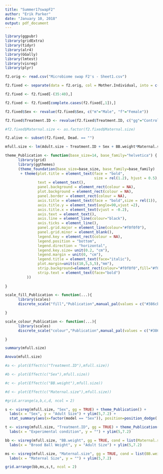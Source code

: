 ```yaml
---
title: "Summer17swapF2"
author: "Erik Parker"
date: "January 10, 2018"
output: pdf_document
---
```


```r

library(ggpubr)
library(gridExtra)
library(tidyr)
library(alr4)
library(GGally)
library(lmtest)
library(visreg)
library(plyr)

f2.orig <- read.csv("Microbiome swap F2's - Sheet1.csv")

f2.fixed <- separate(data = f2.orig, col = Mother.Individual, into = c("mother", "individual"), sep = "\\.")

f2.fixed <- f2.fixed[-(35:40),]

f2.fixed <- f2.fixed[complete.cases(f2.fixed[,1]),]

f2.fixed$Sex <- revalue(f2.fixed$Sex, c("m"="Male", "f"="Female"))

f2.fixed$Treatment.ID <- revalue(f2.fixed$Treatment.ID, c("gg"="Control", "gs"="Heterospecific microbiome"))

#f2.fixed$Maternal.size <- as.factor(f2.fixed$Maternal.size)

f2.alive <- subset(f2.fixed, Dead. == "")

mfull.size <- lm(Adult.size ~ Treatment.ID + Sex + BB.weight*Maternal.size, data = f2.fixed)

```

```r

theme_Publication <- function(base_size=14, base_family="helvetica") {
      library(grid)
      library(ggthemes)
      (theme_foundation(base_size=base_size, base_family=base_family)
       + theme(plot.title = element_text(face = "bold",
                                         size = rel(1.2), hjust = 0.5),
               text = element_text(),
               panel.background = element_rect(colour = NA),
               plot.background = element_rect(colour = NA),
               panel.border = element_rect(colour = NA),
               axis.title = element_text(face = "bold",size = rel(1)),
               axis.title.y = element_text(angle=90,vjust =2),
               axis.title.x = element_text(vjust = -0.2),
               axis.text = element_text(), 
               axis.line = element_line(colour="black"),
               axis.ticks = element_line(),
               panel.grid.major = element_line(colour="#f0f0f0"),
               panel.grid.minor = element_blank(),
               legend.key = element_rect(colour = NA),
               legend.position = "bottom",
               legend.direction = "horizontal",
               legend.key.size= unit(0.2, "cm"),
               legend.margin = unit(0, "cm"),
               legend.title = element_text(face="italic"),
               plot.margin=unit(c(10,5,5,5),"mm"),
               strip.background=element_rect(colour="#f0f0f0",fill="#f0f0f0"),
               strip.text = element_text(face="bold")
          ))
      
}

scale_fill_Publication <- function(...){
      library(scales)
      discrete_scale("fill","Publication",manual_pal(values = c("#386cb0","#fdb462","#7fc97f","#ef3b2c","#662506","#a6cee3","#fb9a99","#984ea3","#ffff33")), ...)

}

scale_colour_Publication <- function(...){
      library(scales)
      discrete_scale("colour","Publication",manual_pal(values = c("#386cb0","#fdb462","#7fc97f","#ef3b2c","#662506","#a6cee3","#fb9a99","#984ea3","#ffff33")), ...)

}

```


```r

summary(mfull.size)

Anova(mfull.size)

#a <- plot(Effect(c("Treatment.ID"),mfull.size))

#b <- plot(Effect(c("Sex"),mfull.size))

#c <- plot(Effect(c("BB.weight"),mfull.size))

#d <- plot(Effect(c("Maternal.size"),mfull.size))

#grid.arrange(a,b,c,d, ncol = 2)

s <- visreg(mfull.size, "Sex", gg = TRUE) + theme_Publication() + 
  labs(x = "Sex", y = "Adult Size") + ylim(5,7.2) + 
  stat_summary(aes(x=factor(model == "Sex")), position=position_dodge(.9), fun.data = fun_length,  geom = "text", vjust = +1.4, size = 5)

t <- visreg(mfull.size, "Treatment.ID", gg = TRUE) + theme_Publication()+ 
  labs(x = "Experimental condition", y = "") + ylim(5,7.2)

bb <- visreg(mfull.size, "BB.weight", gg = TRUE, cond = list(Maternal.size = 5.5)) + theme_Publication()+ 
  labs(x = "Brood Ball Weight", y = "Adult Size") + ylim(5,7.2)

ms <- visreg(mfull.size, "Maternal.size", gg = TRUE, cond = list(BB.weight = 4.2)) + theme_Publication() + 
  labs(x = "Maternal Size", y = "") + ylim(5,7.2)

grid.arrange(bb,ms,s,t, ncol = 2)

```